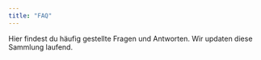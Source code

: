 ```yaml
---
title: "FAQ"
---
```


Hier findest du häufig gestellte Fragen und Antworten. Wir updaten diese Sammlung laufend. 